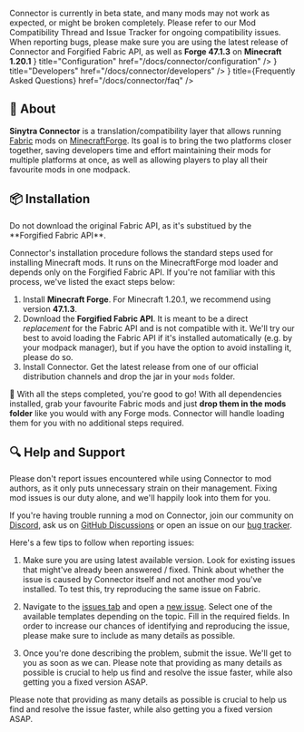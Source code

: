 
<LogoHeader
  title="Connector"
  curseforge="https://www.curseforge.com/minecraft/mc-mods/sinytra-connector"
  modrinth="https://modrinth.com/mod/connector"
  github="https://github.com/Sinytra/Connector"
  icon={ConnectorLogo}
/>

<Callout type="warning">
  Connector is currently in beta state, and many mods may not work as expected, or might be broken completely.
  Please refer to our Mod Compatibility Thread and Issue Tracker for ongoing compatibility issues.<br/>
  When reporting bugs, please make sure you are using the latest release of Connector and Forgified Fabric API,
  as well as <b>Forge 47.1.3</b> on <b>Minecraft 1.20.1</b>
</Callout>

<Cards>
  <Cards.Card
    icon={<Gear/>}
    title="Configuration"
    href="/docs/connector/configuration"
  />
  <Cards.Card
    icon={<WrenchScrewdriver/>}
    title="Developers"
    href="/docs/connector/developers"
  />
  <Cards.Card
    icon={<Stars/>}
    title={<span className="text-sm">Frequently Asked Questions</span>}
    href="/docs/connector/faq"
  />
</Cards>

## 📖 About

**Sinytra Connector** is a translation/compatibility layer that allows running [Fabric](https://fabricmc.net/) mods on [MinecraftForge](https://minecraftforge.net/).
Its goal is to bring the two platforms closer together, saving developers time and effort maintaining their mods for multiple platforms at once,
as well as allowing players to play all their favourite mods in one modpack.

## 📦 Installation

<Callout type="info">
  Do not download the original Fabric API, as it's substitued by the **Forgified Fabric API**.
</Callout>

Connector's installation procedure follows the standard steps used for installing Minecraft mods. It runs on the MinecraftForge mod loader
and depends only on the Forgified Fabric API. If you're not familiar with this process, we've listed the exact steps below:

1. Install **Minecraft Forge**. For Minecraft 1.20.1, we recommend using version **47.1.3**.
2. Download the **Forgified Fabric API**. It is meant to be a direct *replacement* for the Fabric API and is not compatible with it.
   We'll try our best to avoid loading the Fabric API if it's installed automatically (e.g. by your modpack manager),
   but if you have the option to avoid installing it, please do so.
3. Install Connector. Get the latest release from one of our official distribution channels and drop the jar in your `mods` folder.

🎉 With all the steps completed, you're good to go! With all dependencies installed, grab your favourite Fabric mods and just
**drop them in the mods folder** like you would with any Forge mods. Connector will handle loading them for you with no additional steps required.

## 🔍 Help and Support

<Callout type="error" emoji="🐛">
  Please don't report issues encountered while using Connector to mod authors, as it only puts unnecessary strain on their management.
  Fixing mod issues is our duty alone, and we'll happily look into them for you.
</Callout>

If you're having trouble running a mod on Connector, join our community on [Discord](https://discord.sinytra.org),
ask us on [GitHub Discussions](https://github.com/Sinytra/Connector/discussions) or open an issue on our [bug tracker](https://github.com/Sinytra/Connector/issues).

Here's a few tips to follow when reporting issues:

1. Make sure you are using latest available version. Look for existing issues that might've already been answered / fixed.
Think about whether the issue is caused by Connector itself and not another mod you've installed.
To test this, try reproducing the same issue on Fabric.

2. Navigate to the [issues tab](https://github.com/Sinytra/Connector/issues) and open a [new issue](https://github.com/Sinytra/Connector/issues/new/choose).
Select one of the available templates depending on the topic. Fill in the required fields.
In order to increase our chances of identifying and reproducing the issue, please make sure to include as many details as possible.

3. Once you're done describing the problem, submit the issue. We'll get to you as soon as we can. Please note that providing as many details as
possible is crucial to help us find and resolve the issue faster, while also getting you a fixed version ASAP.

Please note that providing as many details as possible is crucial to help us find and resolve the issue faster,
while also getting you a fixed version ASAP.
